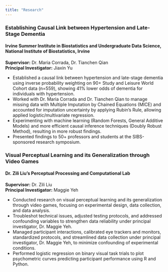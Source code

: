 ```yaml
---
title: "Research"
---
```

### Establishing Causal Link between Hypertension and Late-Stage Dementia  
#### Irvine Summer Institute in Biostatistics and Undergraduate Data Science, National Institute of Biostatistics, Irvine  
**Supervisor:** Dr. Maria Corrada, Dr. Tianchen Qian  
**Principal Investigator:** Jiaxin Yu  

- Established a causal link between hypertension and late-stage dementia using inverse probability weighting on 90+ Study and Leisure World Cohort data (n=559), showing 41% lower odds of dementia for individuals with hypertension.
- Worked with Dr. Maria Corrada and Dr. Tianchen Qian to manage missing data with Multiple Imputation by Chained Equations (MICE) and accounted for imputation uncertainty by applying Rubin’s Rule, allowing applied logistic/multivariate regression.
- Experimenting with machine learning (Random Forests, General Additive Models) and more efficient causal inference techniques (Doubly Robust Method), resulting in more robust findings.
- Presented findings to 50+ professors and students at the SIBS-sponsored research symposium.

### Visual Perceptual Learning and its Generalization through Video Games  
#### Dr. Zili Liu’s Perceptual Processing and Computational Lab  
**Supervisor:** Dr. Zili Liu  
**Principal Investigator:** Maggie Yeh  

- Conducted research on visual perceptual learning and its generalization through video games, focusing on experimental design, data collection, and data analysis.
- Troubleshot technical issues, adjusted testing protocols, and addressed confounding variables to strengthen data reliability under principal investigator, Dr. Maggie Yeh.
- Managed participant interactions, calibrated eye trackers and monitors, standardized protocols, and streamlined data collection under principal investigator, Dr. Maggie Yeh, to minimize confounding of experimental conditions.
- Performed logistic regression on binary visual task trials to plot psychometric curves predicting participant performance using R and Python.